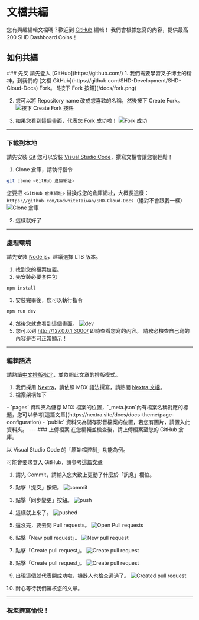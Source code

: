 
# 文檔共編
您有興趣編輯文檔嗎？歡迎到 [GitHub](https://github.com/SHD-Development/SHD-Cloud-Docs) 編輯！
我們會根據您寫的內容，提供最高 200 SHD Dashboard Coins！

## 如何共編
<Steps>
### 先叉
<Callout type="info">請先登入 [GitHub](https://github.com/)</Callout>
1. 我們需要學習叉子博士的精神，到我們的 [文檔 GitHub](https://github.com/SHD-Development/SHD-Cloud-Docs) Fork。
![按下 Fork 按鈕](/docs/fork.png)

2. 您可以將 Repository name 改成您喜歡的名稱，然後按下 Create Fork。
![按下 Create Fork 按鈕](/docs/create_fork.png)

3. 如果您看到這個畫面，代表您 Fork 成功啦！
![Fork 成功](/docs/forked.png)
---
### 下載到本地
<Callout type="info">請先安裝 [Git](https://git-scm.com/)</Callout>
<Callout type="default">您可以安裝 [Visual Studio Code](https://code.visualstudio.com/)，撰寫文檔會讓您很輕鬆！</Callout>

1. Clone 倉庫，請執行指令
```sh copy
git clone <GitHub 倉庫網址>
```
您要把 `<GitHub 倉庫網址>` 替換成您的倉庫網址，大概長這樣：`https://github.com/GodwhiteTaiwan/SHD-Cloud-Docs`（絕對不會跟我一樣）
![Clone 倉庫](/docs/clone.png)

2. 這樣就好了
---
### 處理環境
<Callout type="info">請先安裝 [Node.js](https://nodejs.org/en)，建議選擇 LTS 版本。</Callout>
1. 找到您的檔案位置。
2. 先安裝必要套件包
```sh copy
npm install
```
3. 安裝完畢後，您可以執行指令
```sh copy
npm run dev
```
4. 然後您就會看到這個畫面。
![dev](/docs/dev.png)
5. 您可以到 http://127.0.0.1:3000/ 即時查看您寫的內容。
<Callout type="warning">請務必檢查自己寫的內容是否可正常顯示！</Callout>
---
### 編輯語法
<Callout type="warning">請熟讀[中文排版指北](https://github.com/sparanoid/chinese-copywriting-guidelines/blob/master/README.md)，並依照此文章的排版模式。</Callout>
1. 我們採用 [Nextra](https://nextra.site/)，請依照 MDX 語法撰寫，請熟閱 [Nextra 文檔](https://nextra.site/docs)。
2. 檔案架構如下
<FileTree>
  <FileTree.Folder name="pages" defaultOpen>
    <FileTree.File name="_meta.json" />
    <FileTree.File name="..." />
    <FileTree.Folder name="...">
      <FileTree.File name="_meta.json" />
      <FileTree.File name="..." />
    </FileTree.Folder>
  </FileTree.Folder>
  <FileTree.Folder name="public" defaultOpen>
    <FileTree.Folder name="...">
      <FileTree.File name="..." />
    </FileTree.Folder>
  </FileTree.Folder>
</FileTree>
- `pages` 資料夾為儲存 MDX 檔案的位置，`_meta.json`內有檔案名稱對應的標題，您可以參考[這篇文章](https://nextra.site/docs/docs-theme/page-configuration) 
- `public` 資料夾為儲存影音檔案的位置，若您有圖片，請置入此資料夾。
---
### 上傳檔案
在您編輯並檢查後，請上傳檔案至您的 GitHub 倉庫。

以 Visual Studio Code 的「原始檔控制」功能為例。

<Callout type="info">可能會要求登入 GitHub，請參考[這篇文章](https://medium.com/@newpage0720/vscode%E8%88%87github%E6%96%B0%E5%B0%88%E6%A1%88%E8%A8%AD%E5%AE%9A-4a2b5621a657)</Callout>
1. 請先 Commit，請輸入您大致上更動了什麼於「訊息」欄位。
2. 點擊「提交」按鈕。
![commit](/docs/commit.png)

3. 點擊「同步變更」按鈕。
![push](/docs/push.png)

4. 這樣就上來了。
![pushed](/docs/pushed.png)

5. 還沒完，要去開 Pull requests。
![Open Pull requests](/docs/open_pull_requests.png)

6. 點擊「New pull request」。
![New pull request](/docs/new_pull_request.png)

7. 點擊「Create pull request」。
![Create pull request](/docs/create_pull_request.png)

8. 點擊「Create pull request」。
![Create pull request](/docs/create_pull_request2.png)

8. 出現這個就代表開成功啦，機器人也檢查通過了。
![Created pull request](/docs/created_pull_request.png)

9. 耐心等待我們審核您的文章。
---
### 祝您撰寫愉快！
</Steps>